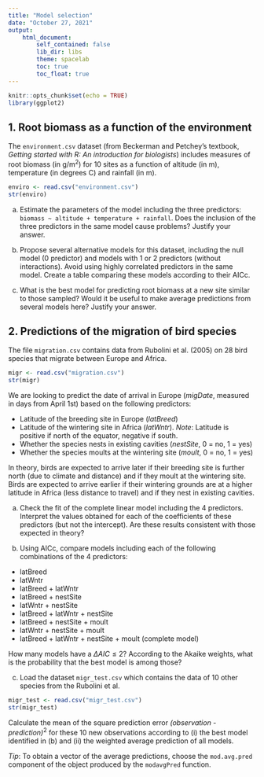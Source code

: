 ```yaml
---
title: "Model selection"
date: "October 27, 2021"
output:
    html_document:
        self_contained: false
        lib_dir: libs
        theme: spacelab
        toc: true
        toc_float: true
---
```


```r
knitr::opts_chunk$set(echo = TRUE)
library(ggplot2)
```


## 1. Root biomass as a function of the environment

The `environment.csv` dataset (from Beckerman and Petchey's textbook, *Getting started with R: An introduction for biologists*) includes measures of root biomass (in g/m$^2$) for 10 sites as a function of altitude (in m), temperature (in degrees C) and rainfall (in m).

```r
enviro <- read.csv("environment.csv")
str(enviro)
```

a) Estimate the parameters of the model including the three predictors: `biomass ~ altitude + temperature + rainfall`. Does the inclusion of the three predictors in the same model cause problems? Justify your answer.

b) Propose several alternative models for this dataset, including the null model (0 predictor) and models with 1 or 2 predictors (without interactions). Avoid using highly correlated predictors in the same model. Create a table comparing these models according to their AICc.

c) What is the best model for predicting root biomass at a new site similar to those sampled? Would it be useful to make average predictions from several models here? Justify your answer.


## 2. Predictions of the migration of bird species

The file `migration.csv` contains data from Rubolini et al. (2005) on 28 bird species that migrate between Europe and Africa.

```r
migr <- read.csv("migration.csv")
str(migr)
```

We are looking to predict the date of arrival in Europe (*migDate*, measured in days from April 1st) based on the following predictors:

- Latitude of the breeding site in Europe (*latBreed*)
- Latitude of the wintering site in Africa (*latWntr*). *Note*: Latitude is positive if north of the equator, negative if south.
- Whether the species nests in existing cavities (*nestSite*, 0 = no, 1 = yes)
- Whether the species moults at the wintering site (*moult*, 0 = no, 1 = yes)

In theory, birds are expected to arrive later if their breeding site is further north (due to climate and distance) and if they moult at the wintering site. Birds are expected to arrive earlier if their wintering grounds are at a higher latitude in Africa (less distance to travel) and if they nest in existing cavities.

a) Check the fit of the complete linear model including the 4 predictors. Interpret the values obtained for each of the coefficients of these predictors (but not the intercept). Are these results consistent with those expected in theory?

b) Using AICc, compare models including each of the following combinations of the 4 predictors:

- latBreed
- latWntr
- latBreed + latWntr
- latBreed + nestSite
- latWntr + nestSite
- latBreed + latWntr + nestSite
- latBreed + nestSite + moult
- latWntr + nestSite + moult
- latBreed + latWntr + nestSite + moult (complete model)

How many models have a $\Delta AIC \le 2$? According to the Akaike weights, what is the probability that the best model is among those?

c) Load the dataset `migr_test.csv` which contains the data of 10 other species from the Rubolini et al.

```r
migr_test <- read.csv("migr_test.csv")
str(migr_test)
```

Calculate the mean of the square prediction error *(observation - prediction)*$^2$ for these 10 new observations according to (i) the best model identified in (b) and (ii) the weighted average prediction of all models.

*Tip*: To obtain a vector of the average predictions, choose the `mod.avg.pred` component of the object produced by the `modavgPred` function.

